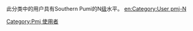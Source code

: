 此分类中的用户具有Southern Pumi的N[[Wikipedia:巴別#開始使用巴別語言模板|级]]水平。
[[Category:Pmj_使用者|Category:Pmj 使用者]]
[[en:Category:User_pmj-N|en:Category:User pmj-N]]
